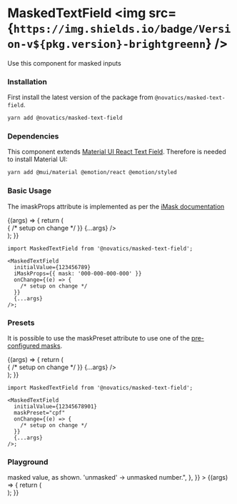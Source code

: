 
<Meta title="Masked Textfield" component={MaskedTextField} />

# MaskedTextField <img src={`https://img.shields.io/badge/Version-v${pkg.version}-brightgreenn`} />

Use this component for masked inputs

### Installation

First install the latest version of the package from `@novatics/masked-text-field`.

```bash
yarn add @novatics/masked-text-field
```

### Dependencies

This component extends [Material UI React Text Field](https://mui.com/material-ui/react-text-field). Therefore is needed to install Material UI:

```bash
yarn add @mui/material @emotion/react @emotion/styled
```

### Basic Usage

The imaskProps attribute is implemented as per the [iMask documentation](https://imask.js.org/guide.html#masked-base)

<Canvas>
  <Story name="Basic Usage">
    {(args) => {
      return (
        <div style={{ display: 'flex', flexDirection: 'row' }}>
          <MaskedTextField
            initialValue={123456789}
            iMaskProps={{ mask: '000-000-000-000' }}
            onChange={(e) => {
              /* setup on change */
            }}
            {...args}
          />
        </div>
      );
    }}
  </Story>
</Canvas>

```tsx
import MaskedTextField from '@novatics/masked-text-field';

<MaskedTextField
  initialValue={123456789}
  iMaskProps={{ mask: '000-000-000-000' }}
  onChange={(e) => {
    /* setup on change */
  }}
  {...args}
/>;
```

### Presets

It is possible to use the maskPreset attribute to use one of the [pre-configured masks](https://github.com/Novatics/novatics-ui/blob/master/packages/masked-text-field/src/lib/mask-presets.ts).

<Canvas>
  <Story name="Presets">
    {(args) => {
      return (
        <div style={{ display: 'flex', flexDirection: 'row' }}>
          <MaskedTextField
            initialValue={12345678901}
            maskPreset="cpf"
            onChange={(e) => {
              /* setup on change */
            }}
            {...args}
          />
        </div>
      );
    }}
  </Story>
</Canvas>

```tsx
import MaskedTextField from '@novatics/masked-text-field';

<MaskedTextField
  initialValue={12345678901}
  maskPreset="cpf"
  onChange={(e) => {
    /* setup on change */
  }}
  {...args}
/>;
```

### Playground

<Canvas>
  <Story
    name="Playground"
    argTypes={{
      onChange: { description: "Input's onChange method." },
      initialValue: { description: "Input's initial value." },
      maskPreset: {
        description:
          'maskPreset has a higher priority than iMaskProps, this means that if the maskPreset is not null it will override iMaskProps',
      },
      outputFormat: {
        description:
          "Format type returned on onChange Method. 'masked' -> masked value, as shown. 'unmasked' -> unmasked number.",
      },
    }}
  >
    {(args) => {
      return (
        <div style={{ display: 'flex', flexDirection: 'row' }}>
          <MaskedTextField {...args} />
        </div>
      );
    }}
  </Story>
</Canvas>

<ArgsTable story="Playground" />
